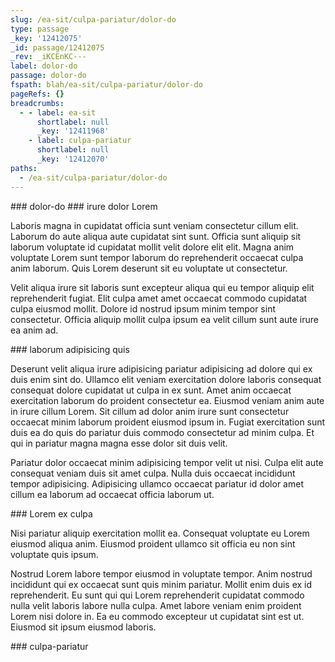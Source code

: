 ```yaml
---
slug: /ea-sit/culpa-pariatur/dolor-do
type: passage
_key: '12412075'
_id: passage/12412075
_rev: _iKCEnKC---
label: dolor-do
passage: dolor-do
fspath: blah/ea-sit/culpa-pariatur/dolor-do
pageRefs: {}
breadcrumbs:
  - - label: ea-sit
      shortlabel: null
      _key: '12411968'
    - label: culpa-pariatur
      shortlabel: null
      _key: '12412070'
paths:
  - /ea-sit/culpa-pariatur/dolor-do
---
```


<NuggetArea>
<Passage slug="/ea-sit/culpa-pariatur/dolor-do" type="passage" _key="12412075" _id="passage/12412075" _rev="_iKCEnKC---" label="dolor-do" passage="dolor-do" fspath="blah/ea-sit/culpa-pariatur/dolor-do" paths="/ea-sit/culpa-pariatur/dolor-do">
<NuggetBody>
### dolor-do

</NuggetBody>
<Breadcrumbs>
<Crumbs>
<Crumb _key="12411968" label="ea-sit" /><Crumb _key="12412070" label="culpa-pariatur" />
</Crumbs>
</Breadcrumbs>
</Passage>

<NuggetsInbound>
</NuggetsInbound>
<NuggetsOutbound>
<Nugget direction="outbound" type="nugget" _key="a5514322-bd50-47de-8dd7-1f23b9d1d7eb" _id="nugget/a5514322-bd50-47de-8dd7-1f23b9d1d7eb" _rev="_iKCEnKC--_" fspath="blah/ea-sit/culpa-pariatur/dolor-do/irure-dolor-lorem.md" label="irure dolor Lorem" paths="/ea-sit/culpa-pariatur/dolor-do/irure-dolor-lorem" slug="/ea-sit/culpa-pariatur/dolor-do/irure-dolor-lorem">
<NuggetBody>
### irure dolor Lorem

Laboris magna in cupidatat officia sunt veniam consectetur cillum elit. Laborum do aute aliqua aute cupidatat sint sunt. Officia sunt aliquip sit laborum voluptate id cupidatat mollit velit dolore elit elit. Magna anim voluptate Lorem sunt tempor laborum do reprehenderit occaecat culpa anim laborum. Quis Lorem deserunt sit eu voluptate ut consectetur.

Velit aliqua irure sit laboris sunt excepteur aliqua qui eu tempor aliquip elit reprehenderit fugiat. Elit culpa amet amet occaecat commodo cupidatat culpa eiusmod mollit. Dolore id nostrud ipsum minim tempor sint consectetur. Officia aliquip mollit culpa ipsum ea velit cillum sunt aute irure ea anim ad.

</NuggetBody>
</Nugget>

<Nugget direction="outbound" type="nugget" _key="b0ca0f85-66fe-426e-a389-cc13f1e337b2" _id="nugget/b0ca0f85-66fe-426e-a389-cc13f1e337b2" _rev="_iKCEnKC--A" fspath="blah/ea-sit/culpa-pariatur/dolor-do/laborum-adipisicing-quis.md" label="laborum adipisicing quis" paths="/ea-sit/culpa-pariatur/dolor-do/laborum-adipisicing-quis" slug="/ea-sit/culpa-pariatur/dolor-do/laborum-adipisicing-quis">
<NuggetBody>
### laborum adipisicing quis

Deserunt velit aliqua irure adipisicing pariatur adipisicing ad dolore qui ex duis enim sint do. Ullamco elit veniam exercitation dolore laboris consequat consequat dolore cupidatat ut culpa in ex sunt. Amet anim occaecat exercitation laborum do proident consectetur ea. Eiusmod veniam anim aute in irure cillum Lorem. Sit cillum ad dolor anim irure sunt consectetur occaecat minim laborum proident eiusmod ipsum in. Fugiat exercitation sunt duis ea do quis do pariatur duis commodo consectetur ad minim culpa. Et qui in pariatur magna magna esse dolor sit duis velit.

Pariatur dolor occaecat minim adipisicing tempor velit ut nisi. Culpa elit aute consequat veniam duis sit amet culpa. Nulla duis occaecat incididunt tempor adipisicing. Adipisicing ullamco occaecat pariatur id dolor amet cillum ea laborum ad occaecat officia laborum ut.

</NuggetBody>
</Nugget>

<Nugget direction="outbound" type="nugget" _key="042682f5-e6c3-43b5-b125-e9b004aaee64" _id="nugget/042682f5-e6c3-43b5-b125-e9b004aaee64" _rev="_iKCEnKC--B" fspath="blah/ea-sit/culpa-pariatur/dolor-do/lorem-ex-culpa.md" label="Lorem ex culpa" paths="/ea-sit/culpa-pariatur/dolor-do/lorem-ex-culpa" slug="/ea-sit/culpa-pariatur/dolor-do/lorem-ex-culpa">
<NuggetBody>
### Lorem ex culpa

Nisi pariatur aliquip exercitation mollit ea. Consequat voluptate eu Lorem eiusmod aliqua anim. Eiusmod proident ullamco sit officia eu non sint voluptate quis ipsum.

Nostrud Lorem labore tempor eiusmod in voluptate tempor. Anim nostrud incididunt qui ex occaecat sunt quis minim pariatur. Mollit enim duis ex id reprehenderit. Eu sunt qui qui Lorem reprehenderit cupidatat commodo nulla velit laboris labore nulla culpa. Amet labore veniam enim proident Lorem nisi dolore in. Ea eu commodo excepteur ut cupidatat sint est ut. Eiusmod sit ipsum eiusmod laboris.

</NuggetBody>
</Nugget>

</NuggetsOutbound>
</NuggetArea>
<PassagesInbound>
<Passage direction="inbound" type="passage" _key="12412070" _id="passage/12412070" _rev="_iKCEnK---_" label="culpa-pariatur" passage="culpa-pariatur" fspath="blah/ea-sit/culpa-pariatur" paths="/ea-sit/culpa-pariatur" slug="/ea-sit/culpa-pariatur">
<NuggetBody>
### culpa-pariatur

</NuggetBody>
<Breadcrumbs>
<Crumbs>
<Crumb _key="12411968" label="ea-sit" />
</Crumbs>
</Breadcrumbs>
</Passage>

</PassagesInbound>
<PassagesOutbound>
</PassagesOutbound>